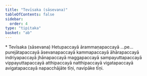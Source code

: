 ```yaml
---
title: "Tevīsaka (sāsevana)"
tableOfContents: false
sidebar:
  order: 4
type: "tipitaka"
basket: "ab"
---
```



<DynamicBreadcrumb />

<Paragraph type="center">
* Tevīsaka (sāsevana)
</Paragraph>

<Paragraph number="283">
Hetupaccayā ārammaṇapaccayā …pe…  purejātapaccayā āsevanapaccayā kammapaccayā āhārapaccayā indriyapaccayā jhānapaccayā maggapaccayā sampayuttapaccayā vippayuttapaccayā atthipaccayā natthipaccayā vigatapaccayā avigatapaccayā napacchājāte tīṇi, navipāke tīṇi.
</Paragraph>